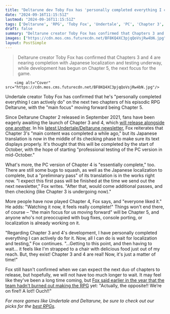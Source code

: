 ```yaml
---
title: "Deltarune dev Toby Fox has 'personally completed everything I can' on Chapter 3 and 4 of the RPG: 'Now, it's just a matter of time!'"
date: "2024-09-16T11:15:51Z"
lastmod: "2024-09-16T11:15:51Z"
tags: ['Deltarune', 'RPG', 'Toby Fox', 'Undertale', 'PC', 'Chapter 3', 'Chapter 4', 'Chapter 5', 'Game Development', 'Indie Game']
draft: false
summary: "Deltarune creator Toby Fox has confirmed that Chapters 3 and 4 are nearing completion with Japanese localization and testing underway, while development has begun on Chapter 5, the next focus for the game."
images: ["https://cdn.mos.cms.futurecdn.net/BF8KQ4XC3pjqQoVsjRw4bN.jpg"]
layout: PostSimple
---
```

> Deltarune creator Toby Fox has confirmed that Chapters 3 and 4 are nearing completion with Japanese localization and testing underway, while development has begun on Chapter 5, the next focus for the game.


        <img alt="Cover" src="https://cdn.mos.cms.futurecdn.net/BF8KQ4XC3pjqQoVsjRw4bN.jpg"/>
        
Undertale creator Toby Fox has confirmed that he's "personally completed everything I can actively do" on the next two chapters of his episodic RPG Deltarune, with the "main focus" moving forward being Chapter 5.

Since Deltarune Chapter 2 released in September 2021, fans have been eagerly awaiting the launch of Chapter 3 and 4, which [<u>will release alongside one another</u>](https://www.gamesradar.com/deltarune-chapter-3-is-pretty-much-content-complete-and-the-throwback-jrpg-will-launch-with-chapter-4/). In his [latest Undertale/Deltarune newsletter](https://toby.fangamer.com/newsletters/autumn24/), Fox reiterates that Chapter 3's "main content was completed a while ago," but its Japanese translation is now in the middle of its checking phase to make sure its text displays properly. It's thought that this will be completed by the start of October, with the hope of starting "professional testing of the PC version in mid-October."

What's more, the PC version of Chapter 4 is "essentially complete," too. There are still some bugs to squash, as well as the Japanese localization to complete, but a "preliminary pass" of its translation is in the works right now. "I expect this first pass will be finished at the time we send out the next newsletter," Fox writes. "After that, would come additional passes, and then checking (like Chapter 3 is undergoing now)."

More people have now played Chapter 4, Fox says, and "everyone liked it." He adds: "Watching it now, it feels really complete!" Things won't end there, of course – "the main focus for us moving forward" will be Chapter 5, and anyone who's not preoccupied with bug fixes, console porting, or localization is already working on it.

"Regarding Chapter 3 and 4's development, I have personally completed everything I can actively do for it. Now, all I can do is wait for localization and testing," Fox continues. "...Getting to this point, and then having to wait... it feels like I'm strapped to a chair with delicious food just out of my reach. But, they exist! Chapter 3 and 4 are real! Now, it's just a matter of time!"

Fox still hasn't confirmed when we can expect the next duo of chapters to release, but hopefully, we will not have too much longer to wait. It may feel like they've been a long time coming, but [<u>Fox said earlier in the year that the team hadn't burned out making the RPG</u>](https://www.gamesradar.com/games/rpg/undertale-mastermind-toby-fox-says-deltarune-is-still-far-away-but-we-havent-burned-out-making-it-yet-actually-the-opposite-were-on-fire-a-lot-ouch/) yet: "Actually, the opposite!! We’re on fire!! A lot!! Ouch!!"

*For more games like Undertale and Deltarune, be sure to check out our picks for the *[<u><em>best RPGs</em></u>](https://www.gamesradar.com/best-rpg-games/)*.* 
        